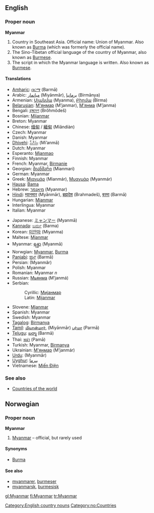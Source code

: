 ==English==

===Proper noun===
'''Myanmar'''

# Country in Southeast Asia. Official name: Union of Myanmar. Also known as [[Burma]] (which was formerly the official name).
# The Sino-Tibetan official language of the country of Myanmar, also known as [[Burmese]].
# The script in which the Myanmar language is written. Also known as [[Burmese]].

====Translations====
{{top}}
*[[Amharic]]: [[በርማ]] (Barmā)
*Arabic: [[ميانمار]] (Miyānmār), [[برمانيا]] (Birmānya)
*Armenian: [[Մյանմա]] (Myanma), [[Բիրմա]] (Birma)
*[[Belarusian]]: [[М'янмар]] (M’janmar), [[М'янма]] (M’janma)
*Bengali: [[ব্রহ্মদেশ]] (Brôhmôdeš)
*Bosnian: [[Mijanmar]] {{m}}
*Breton: Myanmar
*Chinese: [[缅甸]] / [[緬甸]] (Miǎndiàn)
*Czech: Myanmar
*Danish: Myanmar
*[[Dhivehi]]: [[މިއަންމާ]] (Mi’anmā)
*Dutch: Myanmar
*Esperanto: [[Mjanmao]]
*Finnish: Myanmar
*French: Myanmar, [[Birmanie]]
*Georgian: [[მიანმარი]] (Mianmari)
*German: Myanmar
*Greek: [[Μιανμάρ]] (Mianmár), [[Μυανμάρ]] (Myanmár)
*[[Hausa]]: [[Bama]]
*Hebrew: [[מיאנמר]] (Myanmar)
*[[Hindi]]: [[म्यानमार]] (Myānmār), [[ब्रह्मदेश]] (Brahmadeš), [[बरमा]] (Barmā)
*Hungarian: [[Mianmar]]
*Interlingua: Myanmar
*Italian: Myanmar
{{mid}}
*Japanese: [[ミャンマー]] (Myanmā)
*[[Kannada]]: [[ಬರ್ಮ]] (Barma)
*Korean: [[미얀마]] (Miyanma)
*Maltese: [[Mjanmar]]
*Myanmar: [[ရန္မာ]] (Myanmā)
*Norwgian: [[#Norwegian|Myanmar]], [[Burma#Norwegian|Burma]]
*[[Panjabi]]: [[ਬਰ੍ਮਾ]] (Barmā)
*Persian: {{FAchar|[[میانمار]]}} (Myanmâr)
*Polish: Myanmar
*Romanian: Myanmar ''n''
*Russian: [[Мьянма]] (M’janmá) {{f}}
*Serbian:
*:Cyrillic: [[Мијанмар]] {{m}}
*:Latin: [[Mijanmar#Serbian|Mijanmar]] {{m}}
*Slovene: [[Mjanmar]]
*Spanish: Myanmar
*Swedish: Myanmar
*[[Tagalog]]: [[Birmanya]]
*[[Tamil]]: [[மியான்மார்]], (Miyānmār) [[பர்மா]] (Parmā)
*[[Telugu]]: [[బర్మా]] (Barmā)
*Thai: [[พม่า]] (Pamā)
*Turkish: Myanmar, [[Birmanya]]
*Ukrainian: [[М'янмар]] (M’janmár) {{m}}
*[[Urdu]]: {{FAchar|[[میانمار]]}} (Myanmâr)
*[[Uyghur]]: [[ﺑﯩﺮﻣﺎ]]
*Vietnamese: [[Miến Điện]]
{{bottom}}

===See also===
*[[Countries of the world]]

[[Category:English country nouns]]

==Norwegian==
===Proper noun===
[[Category:no:Countries]]
'''Myanmar'''
#[[#English|Myanmar]] &ndash; official, but rarely used
====Synonyms====
*[[Burma#Norwegian|Burma]]
====See also====
*[[myanmarer]], [[burmeser]]
*[[myanmarsk]], [[burmesisk]]

[[gl:Myanmar]]
[[fi:Myanmar]]
[[tr:Myanmar]]